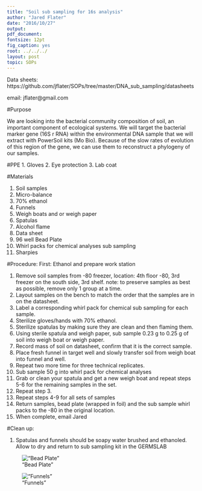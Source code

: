 ```yaml
---
title: "Soil sub sampling for 16s analysis"
author: "Jared Flater"
date: "2016/10/27"
output: 
pdf_document:
fontsize: 12pt
fig_caption: yes
root: ../../../
layout: post
topic: SOPs
---
```

Data sheets: https://github.com/jflater/SOPs/tree/master/DNA_sub_sampling/datasheets

email: jflater@gmail.com

#Purpose

  We are looking into the bacterial community composition of soil, an important component of ecological systems. We will target the bacterial marker gene (16S r RNA) within the environmental DNA sample that we will extract with PowerSoil kits (Mo Bio). Because of the slow rates of evolution of this region of the gene, we can use them to reconstruct a phylogeny of our samples.  

#PPE
  1. Gloves
  2. Eye protection
  3. Lab coat

#Materials

  01. Soil samples
  02. Micro-balance
  03. 70% ethanol
  04. Funnels
  05. Weigh boats and or weigh paper
  06. Spatulas
  07. Alcohol flame
  08. Data sheet
  09. 96 well Bead Plate
  10. Whirl packs for chemical analyses sub sampling
  11. Sharpies
  
#Procedure:
First: Ethanol and prepare work station

  01. Remove soil samples from -80 freezer, location: 4th floor -80, 3rd freezer on the south side, 3rd shelf.
    note: to preserve samples as best as possible, remove only 1 group at a time. 
  02. Layout samples on the bench to match the order that the samples are in on the datasheet.
  03. Label a corresponding whirl pack for chemical sub sampling for each sample. 
  03. Sterilize gloves/hands with 70% ethanol.
  04. Sterilize spatulas by making sure they are clean and then flaming them. 
  05. Using sterile spatula and weigh paper, sub sample 0.23 g to 0.25 g of soil into weigh boat or weigh paper.
  06. Record mass of soil on datasheet, confirm that it is the correct sample.
  07. Place fresh funnel in target well and slowly transfer soil from weigh boat into funnel and well.
  08. Repeat two more time for three technical replicates.
  09. Sub sample 50 g into whirl pack for chemical analyses
  10. Grab or clean your spatula and get a new weigh boat and repeat steps 5-6 for the remaining samples in     the set.
  11. Repeat step 3.
  12. Repeat steps 4-9 for all sets of samples
  13. Return samples, bead plate (wrapped in foil) and the sub sample whirl packs to the -80 in the original location.
  14. When complete, email Jared
  
#Clean up:
  
  01. Spatulas and funnels should be soapy water brushed and ethanoled. Allow to dry and return to sub sampling      kit in the GERMSLAB
  
  
!["Bead Plate"](../../images/bead_plate.jpg)

!["Funnels"](../../images/sub_sample_funnel.jpg)
